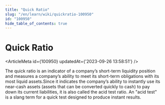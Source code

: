 ```yaml
---
title: "Quick Ratio"
slug: "/en/learn/wiki/quickratio-100950"
id: "100950"
hide_table_of_contents: true
---
```



# Quick Ratio

<ArticleMeta id={100950} updatedAt={'2023-09-26 13:58:51'} />
<div className='border-solid border-b border-t-0 my-4 border-[var(--ifm-color-gray-300)]' />

The quick ratio is an indicator of a company’s short-term liquidity position and measures a company’s ability to meet its short-term obligations with its most liquid assets.Since it indicates the company’s ability to instantly use its near-cash assets (assets that can be converted quickly to cash) to pay down its current liabilities, it is also called the acid test ratio. An "acid test" is a slang term for a quick test designed to produce instant results.
